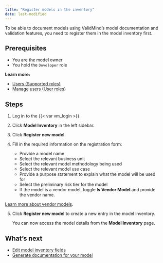 ```yaml
---
title: "Register models in the inventory"
date: last-modified
---
```


To be able to document models using ValidMind's model documentation and validation features, you need to register them in the model inventory first.

## Prerequisites

- You are the model owner
- You hold the `Developer` role 

::: {.column-margin}
**Learn more:**

- [Users (Supported roles)](onboarding-users.qmd#supported-roles)
- [Manage users (User roles)](manage-users.qmd#user-roles)
:::

## Steps

1. Log in to the {{< var vm_login >}}.

2. Click **Model Inventory** in the left sidebar. 
<!--- **Need screenshot** --->
   
3. Click **Register new model**.
   
4. Fill in the required information on the registration form:

   - Provide a model name
   - Select the relevant business unit
   - Select the relevant model methodology being used
   - Select the relevant model use case
   - Provide a purpose statement to explain what the model will be used for
   - Select the preliminary risk tier for the model
   - If the model is a vendor model, toggle **Is Vendor Model** and provide the vendor name.

::: {.callout}
[Learn more about vendor models](../about/glossary/glossary.qmd#vendor-model).
:::

5. Click **Register new model** to create a new entry in the model inventory.

   You can now access the model details from the **Model Inventory** page.

## What's next

* [Edit model inventory fields](edit-model-inventory-fields.qmd)
* [Generate documentation for your model](quickstart-generate-documentation-for-your-model.qmd)
